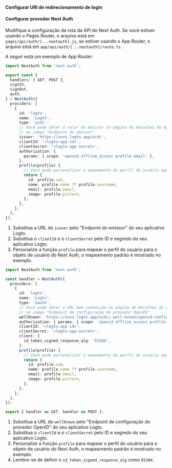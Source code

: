 

<SignInFlowSummary />

<AssumingUrl />

#### Configurar URI de redirecionamento de login

<ConfigureRedirectUri
  figureSrc={redirectUriFigure}
  redirectUri="http://localhost:3000/api/auth/callback/logto"
/>

#### Configurar provedor Next Auth

<GetAppSecret />

Modifique a configuração da rota da API do Next Auth. Se você estiver usando o Pages Router, o arquivo está em `pages/api/auth/[...nextauth].js`, se estiver usando o App Router, o arquivo está em `app/api/auth/[...nextauth]/route.ts`.

A seguir está um exemplo de App Router:

<Tabs>

<TabItem value="v5" label="Next Auth v5">

```ts
import NextAuth from 'next-auth';

export const {
  handlers: { GET, POST },
  signIn,
  signOut,
  auth,
} = NextAuth({
  providers: [
    {
      id: 'logto',
      name: 'Logto',
      type: 'oidc',
      // Você pode obter o valor do emissor na página de Detalhes do Aplicativo Logto,
      // no campo "Endpoint do emissor"
      issuer: 'https://xxxx.logto.app/oidc',
      clientId: '<logto-app-id>',
      clientSecret: '<logto-app-secret>',
      authorization: {
        params: { scope: 'openid offline_access profile email' },
      },
      profile(profile) {
        // Você pode personalizar o mapeamento do perfil do usuário aqui
        return {
          id: profile.sub,
          name: profile.name ?? profile.username,
          email: profile.email,
          image: profile.picture,
        };
      },
    },
  ],
});
```

1. Substitua a URL do `issuer` pelo "Endpoint do emissor" do seu aplicativo Logto.
2. Substitua o `clientId` e o `clientSecret` pelo ID e segredo do seu aplicativo Logto.
3. Personalize a função `profile` para mapear o perfil do usuário para o objeto de usuário do Next Auth, o mapeamento padrão é mostrado no exemplo.

</TabItem>

<TabItem value="v4" label="Next Auth v4">

```ts
import NextAuth from 'next-auth';

const handler = NextAuth({
  providers: [
    {
      id: 'logto',
      name: 'Logto',
      type: 'oauth',
      // Você pode obter a URL bem conhecida na página de Detalhes do Aplicativo Logto,
      // no campo "Endpoint de configuração do provedor OpenID"
      wellKnown: 'https://xxxx.logto.app/oidc/.well-known/openid-configuration',
      authorization: { params: { scope: 'openid offline_access profile email' } },
      clientId: '<logto-app-id>',
      clientSecret: '<logto-app-secret>',
      client: {
        id_token_signed_response_alg: 'ES384',
      },
      profile(profile) {
        // Você pode personalizar o mapeamento do perfil do usuário aqui
        return {
          id: profile.sub,
          name: profile.name ?? profile.username,
          email: profile.email,
          image: profile.picture,
        };
      },
    },
  ],
});

export { handler as GET, handler as POST };
```

1. Substitua a URL do `wellKnown` pelo "Endpoint de configuração do provedor OpenID" do seu aplicativo Logto.
2. Substitua o `clientId` e o `clientSecret` pelo ID e segredo do seu aplicativo Logto.
3. Personalize a função `profile` para mapear o perfil do usuário para o objeto de usuário do Next Auth, o mapeamento padrão é mostrado no exemplo.
4. Lembre-se de definir o `id_token_signed_response_alg` como `ES384`.

</TabItem>

</Tabs>
